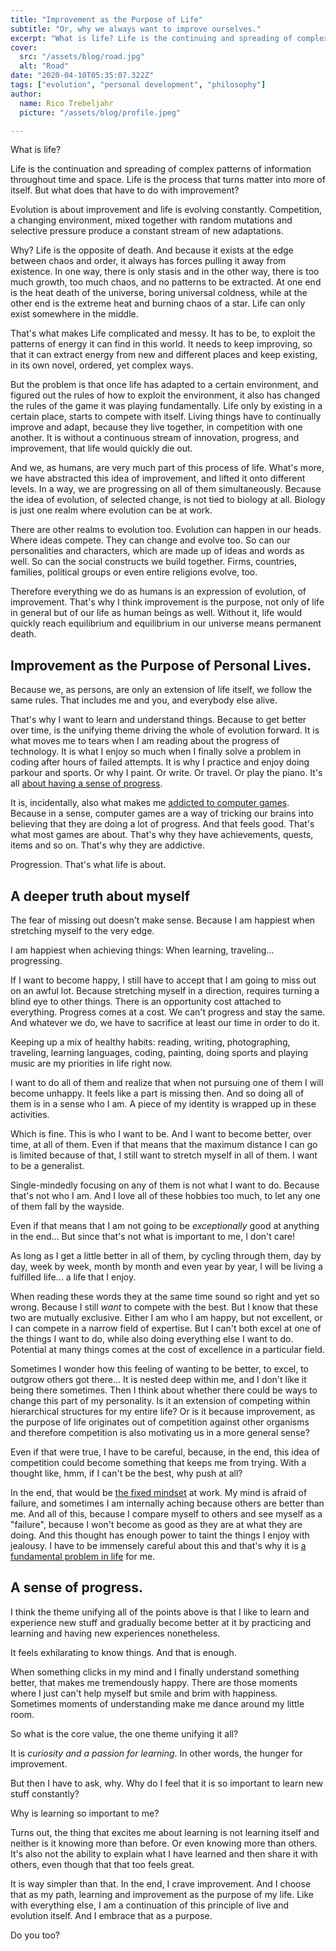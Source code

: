 ```yaml
---
title: "Improvement as the Purpose of Life"
subtitle: "Or, why we always want to improve ourselves."
excerpt: "What is life? Life is the continuing and spreading of complex patterns of information throughout time and space. Life is the process that turns matter into more of itself. But what does that have to do with improvement?"
cover: 
  src: "/assets/blog/road.jpg"
  alt: "Road"
date: "2020-04-10T05:35:07.322Z"
tags: ["evolution", "personal development", "philosophy"]
author:
  name: Rico Trebeljahr
  picture: "/assets/blog/profile.jpeg"

---
```


What is life? 

Life is the continuation and spreading of complex patterns of information throughout time and space. Life is the process that turns matter into more of itself. But what does that have to do with improvement?

Evolution is about improvement and life is evolving constantly. Competition, a changing environment, mixed together with random mutations and selective pressure produce a constant stream of new adaptations.

Why? Life is the opposite of death. And because it exists at the edge between chaos and order, it always has forces pulling it away from existence. In one way, there is only stasis and in the other way, there is too much growth, too much chaos, and no patterns to be extracted. At one end is the heat death of the universe, boring universal coldness, while at the other end is the extreme heat and burning chaos of a star. Life can only exist somewhere in the middle. 

That's what makes Life complicated and messy. It has to be, to exploit the patterns of energy it can find in this world. It needs to keep improving, so that it can extract energy from new and different places and keep existing, in its own novel, ordered, yet complex ways.

But the problem is that once life has adapted to a certain environment, and figured out the rules of how to exploit the environment, it also has changed the rules of the game it was playing fundamentally. Life only by existing in a certain place, starts to compete with itself. Living things have to continually improve and adapt, because they live together, in competition with one another. It is without a continuous stream of innovation, progress, and improvement, that life would quickly die out.

And we, as humans, are very much part of this process of life. What's more, we have abstracted this idea of improvement, and lifted it onto different levels. In a way, we are progressing on all of them simultaneously. Because the idea of evolution, of selected change, is not tied to biology at all. Biology is just one realm where evolution can be at work. 

There are other realms to evolution too. Evolution can happen in our heads. Where ideas compete. They can change and evolve too. So can our personalities and characters, which are made up of ideas and words as well. So can the social constructs we build together. Firms, countries, families, political groups or even entire religions evolve, too.

Therefore everything we do as humans is an expression of evolution, of improvement. That's why I think improvement is the purpose, not only of life in general but of our life as human beings as well. Without it, life would quickly reach equilibrium and equilibrium in our universe means permanent death.

## Improvement as the Purpose of Personal Lives.

Because we, as persons, are only an extension of life itself, we follow the same rules. That includes me and you, and everybody else alive.

That's why I want to learn and understand things. Because to get better over time, is the unifying theme driving the whole of evolution forward. It is what moves me to tears when I am reading about the progress of technology. It is what I enjoy so much when I finally solve a problem in coding after hours of failed attempts. It is why I practice and enjoy doing parkour and sports. Or why I paint. Or write. Or travel. Or play the piano. It's all [about having a sense of progress](/posts/sense-of-progress).

It is, incidentally, also what makes me [addicted to computer games](/posts/computer-games). Because in a sense, computer games are a way of tricking our brains into believing that they are doing a lot of progress. And that feels good. That's what most games are about. That's why they have achievements, quests, items and so on. That's why they are addictive.

Progression. That's what life is about. 

## A deeper truth about myself

The fear of missing out doesn't make sense. Because I am happiest when stretching myself to the very edge.

I am happiest when achieving things: When learning, traveling... progressing.

If I want to become happy, I still have to accept that I am going to miss out on an awful lot. Because stretching myself in a direction, requires turning a blind eye to other things. There is an opportunity cost attached to everything. Progress comes at a cost. We can't progress and stay the same. And whatever we do, we have to sacrifice at least our time in order to do it. 

Keeping up a mix of healthy habits: reading, writing, photographing, traveling, learning languages, coding, painting, doing sports and playing music are my priorities in life right now. 

I want to do all of them and realize that when not pursuing one of them I will become unhappy. It feels like a part is missing then. And so doing all of them is in a sense who I am. A piece of my identity is wrapped up in these activities. 

Which is fine. This is who I want to be. And I want to become better, over time, at all of them. Even if that means that the maximum distance I can go is limited because of that, I still want to stretch myself in all of them. I want to be a generalist. 

Single-mindedly focusing on any of them is not what I want to do. Because that's not who I am. And I love all of these hobbies too much, to let any one of them fall by the wayside. 

Even if that means that I am not going to be *exceptionally* good at anything in the end... But since that's not what is important to me, I don't care!

As long as I get a little better in all of them, by cycling through them, day by day, week by week, month by month and even year by year, I will be living a fulfilled life... a life that I enjoy.

When reading these words they at the same time sound so right and yet so wrong. Because I still *want* to compete with the best. But I know that these two are mutually exclusive. Either I am who I am happy, but not excellent, or I can compete in a narrow field of expertise. But I can't both excel at one of the things I want to do, while also doing everything else I want to do. Potential at many things comes at the cost of excellence in a particular field. 

Sometimes I wonder how this feeling of wanting to be better, to excel, to outgrow others got there... It is nested deep within me, and I don't like it being there sometimes. Then I think about whether there could be ways to change this part of my personality. Is it an extension of competing within hierarchical structures for my entire life? Or is it because improvement, as the purpose of life originates out of competition against other organisms and therefore competition is also motivating us in a more general sense?

Even if that were true, I have to be careful, because, in the end, this idea of competition could become something that keeps me from trying. With a thought like, hmm, if I can't be the best, why push at all? 

In the end, that would be [the fixed mindset](/booknotes/mindset) at work. My mind is afraid of failure, and sometimes I am internally aching because others are better than me. And all of this, because I compare myself to others and see myself as a "failure", because I won't become as good as they are at what they are doing. And this thought has enough power to taint the things I enjoy with jealousy. I have to be immensely careful about this and that's why it is [a fundamental problem in life](/posts/fundamental-problems) for me. 

## A sense of progress.

I think the theme unifying all of the points above is that I like to learn and experience new stuff and gradually become better at it by practicing and learning and having new experiences nonetheless. 

It feels exhilarating to know things. And that is enough.

When something clicks in my mind and I finally understand something better, that makes me tremendously happy. There are those moments where I just can't help myself but smile and brim with happiness. Sometimes moments of understanding make me dance around my little room. 

So what is the core value, the one theme unifying it all?

It is *curiosity and a passion for learning*. In other words, the hunger for improvement. 

But then I have to ask, why. Why do I feel that it is so important to learn new stuff constantly?

Why is learning so important to me?

Turns out, the thing that excites me about learning is not learning itself and neither is it knowing more than before. Or even knowing more than others. It's also not the ability to explain what I have learned and then share it with others, even though that that too feels great. 

It is way simpler than that. In the end, I crave improvement. And I choose that as my path, learning and improvement as the purpose of my life. Like with everything else, I am a continuation of this principle of live and evolution itself. And I embrace that as a purpose. 

Do you too?
